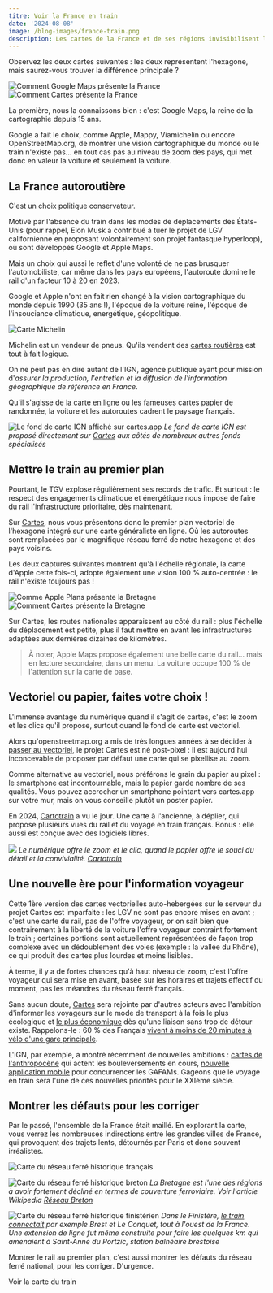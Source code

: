 ```yaml
---
titre: Voir la France en train
date: '2024-08-08'
image: /blog-images/france-train.png
description: Les cartes de la France et de ses régions invisibilisent le train. C'est pourtant le moyen de transport longue distance le plus important des prochaines décennies.
---
```



Observez les deux cartes suivantes : les deux représentent l'hexagone, mais saurez-vous trouver la différence principale ?

![Comment Google Maps présente la France](/blog-images/france-google.png)
![Comment Cartes présente la France](/blog-images/france-train.png)

La première, nous la connaissons bien : c'est Google Maps, la reine de la cartographie depuis 15 ans.

Google a fait le choix, comme Apple, Mappy, Viamichelin ou encore OpenStreetMap.org, de montrer une vision cartographique du monde où le train n'existe pas... en tout cas pas au niveau de zoom des pays, qui met donc en valeur la voiture et seulement la voiture.

## La France autoroutière

C'est un choix politique conservateur.

Motivé par l'absence du train dans les modes de déplacements des États-Unis (pour rappel, Elon Musk a contribué à tuer le projet de LGV californienne en proposant volontairement son projet fantasque hyperloop), où sont développés Google et Apple Maps.

Mais un choix qui aussi le reflet d'une volonté de ne pas brusquer l'automobiliste, car même dans les pays européens, l'autoroute domine le rail d'un facteur 10 à 20 en 2023.

Google et Apple n'ont en fait rien changé à la vision cartographique du monde depuis 1990 (35 ans !), l'époque de la voiture reine, l'époque de l'insouciance climatique, energétique, géopolitique.

![Carte Michelin](/blog-images/michelin-bretagne-1990.jpg)

Michelin est un vendeur de pneus. Qu'ils vendent des [cartes routières](https://fr.wikipedia.org/wiki/Carte_Michelin) est tout à fait logique.

On ne peut pas en dire autant de l'IGN, agence publique ayant pour mission d'_assurer la production, l'entretien et la diffusion de l'information géographique de référence en France_.

Qu'il s'agisse de [la carte en ligne](https://cartes.app/?style=ign) ou les fameuses cartes papier de randonnée, la voiture et les autoroutes cadrent le paysage français.

![Le fond de carte IGN affiché sur cartes.app](/blog-images/france-ign.png)
_Le fond de carte IGN est proposé directement sur [Cartes](https://cartes.app) aux côtés de nombreux autres fonds spécialisés_

## Mettre le train au premier plan

Pourtant, le TGV explose régulièrement ses records de trafic. Et surtout : le respect des engagements climatique et énergétique nous impose de faire du rail l'infrastructure prioritaire, dès maintenant.

Sur [Cartes](https://cartes.app), nous vous présentons donc le premier plan vectoriel de l'hexagone intégré sur une carte généraliste en ligne. Où les autoroutes sont remplacées par le magnifique réseau ferré de notre hexagone et des pays voisins.

Les deux captures suivantes montrent qu'à l'échelle régionale, la carte d'Apple cette fois-ci, adopte également une vision 100 % auto-centrée : le rail n'existe toujours pas !

![Comme Apple Plans présente la Bretagne](/blog-images/bretagne-apple.png)
![Comment Cartes présente la Bretagne](/blog-images/bretagne-train.png)

Sur Cartes, les routes nationales apparaissent au côté du rail : plus l'échelle du déplacement est petite, plus il faut mettre en avant les infrastructures adaptées aux dernières dizaines de kilomètres.

> À noter, Apple Maps propose également une belle carte du rail... mais en lecture secondaire, dans un menu. La voiture occupe 100 % de l'attention sur la carte de base.

## Vectoriel ou papier, faites votre choix !

L'immense avantage du numérique quand il s'agit de cartes, c'est le zoom et les clics qu'il propose, surtout quand le fond de carte est vectoriel.

Alors qu'openstreetmap.org a mis de très longues années à se décider à [passer au vectoriel](https://blog.openstreetmap.org/2024/02/11/2024-annonce-de-lannee-des-cartes-vectorielles-openstreetmap/?lang=fr), le projet Cartes est né post-pixel : il est aujourd'hui inconcevable de proposer par défaut une carte qui se pixellise au zoom.

Comme alternative au vectoriel, nous préférons le grain du papier au pixel : le smartphone est incontournable, mais le papier garde nombre de ses qualités. Vous pouvez accrocher un smartphone pointant vers cartes.app sur votre mur, mais on vous conseille plutôt un poster papier.

En 2024, [Cartotrain](https://cartotrain.fr) a vu le jour. Une carte à l'ancienne, à déplier, qui propose plusieurs vues du rail et du voyage en train français. Bonus : elle aussi est conçue avec des logiciels libres.

![](/blog-images/cartotrain.png)
_Le numérique offre le zoom et le clic, quand le papier offre le souci du détail et la convivialité. [Cartotrain](https://cartotrain.fr)_

## Une nouvelle ère pour l'information voyageur

Cette 1ère version des cartes vectorielles auto-hebergées sur le serveur du projet Cartes est imparfaite : les LGV ne sont pas encore mises en avant ; c'est une carte du rail, pas de l'offre voyageur, or on sait bien que contrairement à la liberté de la voiture l'offre voyageur contraint fortement le train ; certaines portions sont actuellement représentées de façon trop complexe avec un dédoublement des voies (exemple : la vallée du Rhône), ce qui produit des cartes plus lourdes et moins lisibles.

À terme, il y a de fortes chances qu'à haut niveau de zoom, c'est l'offre voyageur qui sera mise en avant, basée sur les horaires et trajets effectif du moment, pas les méandres du réseau ferré français.

Sans aucun doute, [Cartes](https://cartes.app) sera rejointe par d'autres acteurs avec l'ambition d'informer les voyageurs sur le mode de transport à la fois le plus écologique et [le plus économique](https://futur.eco/cout-voiture) dès qu'une liaison sans trop de détour existe. Rappelons-le : 60 % des Français [vivent à moins de 20 minutes à vélo d'une gare principale](https://www.bl-evolution.com/publication/la-france-a-20-minutes-a-velo/).

L'IGN, par exemple, a montré récemment de nouvelles ambitions : [cartes de l'anthropocène](https://www.ign.fr/espace-presse/lign-publie-son-atlas-des-cartes-de-lanthropocene-2023-dedie-loccupation-des-sols) qui actent les bouleversements en cours, [nouvelle application mobile](https://www.radiofrance.fr/franceinter/podcasts/l-info-de-france-inter/l-info-de-france-inter-6292950) pour concurrencer les GAFAMs. Gageons que le voyage en train sera l'une de ces nouvelles priorités pour le XXIème siècle.

## Montrer les défauts pour les corriger

Par le passé, l'ensemble de la France était maillé. En explorant la carte, vous verrez les nombreuses indirections entre les grandes villes de France, qui provoquent des trajets lents, détournés par Paris et donc souvent irréalistes.

![Carte du réseau ferré historique français](https://upload.wikimedia.org/wikipedia/commons/thumb/8/80/Roell-1912_Karte_der_Franz%C3%B6sischen_Eisenbahnen.jpg/818px-Roell-1912_Karte_der_Franz%C3%B6sischen_Eisenbahnen.jpg)

![Carte du réseau ferré historique breton](https://upload.wikimedia.org/wikipedia/commons/4/4b/R%C3%A9seaux_ferr%C3%A9s_en_Bretagne.svg)
_La Bretagne est l'une des régions à avoir fortement décliné en termes de couverture ferroviaire. Voir l'article Wikipedia [Réseau Breton](https://fr.wikipedia.org/wiki/R%C3%A9seau_breton)_

![Carte du réseau ferré historique finistérien](https://upload.wikimedia.org/wikipedia/commons/7/77/Finist%C3%A8re.gif)
_Dans le Finistère, [le train connectait](https://fr.wikipedia.org/wiki/Chemins_de_fer_d%C3%A9partementaux_du_Finist%C3%A8re) par exemple Brest et Le Conquet, tout à l'ouest de la France. Une extension de ligne fut même construite pour faire les quelques km qui amenaient à Saint-Anne du Portzic, station balnéaire brestoise_

Montrer le rail au premier plan, c'est aussi montrer les défauts du réseau ferré national, pour les corriger. D'urgence.

<CTA>Voir la carte du train</CTA>
